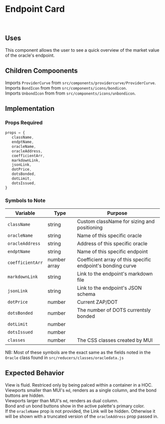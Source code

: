 # Endpoint Card

<br />

## Uses

This component allows the user to see a quick overview of the market value of the oracle's endpoint.

## Children Compoonents

Imports `ProviderCurve` from `src/components/providercurve/ProviderCurve`. <br />
Imports `BondIcon` from from `src/components/icons/bondicon`. <br />
Imports `UnbondIcon` from from `src/components/icons/unbondicon`. <br />

## Implementation

### Props Required

```JavaScript
props = {
   className,
   endptName,
   oracleName,
   oracleAddress,
   coefficientArr,
   markdownLink,
   jsonLink,
   dotPrice,
   dotsBonded,
   dotLimit,
   dotsIssued,
}
```

### Symbols to Note

| Variable         | Type         | Purpose                                                     |
| ---------------- | ------------ | ----------------------------------------------------------- |
| `className`      | string       | Custom className for sizing and positioning                 |
| `oracleName`     | string       | Name of this specific oracle                                |
| `oracleAddress`  | string       | Address of this specific oracle                             |
| `endptName`      | string       | Name of this specific endpoint                              |
| `coefficientArr` | number array | Coefficient array of this specific endpoint's bonding curve |
| `markdownLink`   | string       | Link to the endpoint's markdown file                        |
| `jsonLink`       | string       | Link to the endpoint's JSON schema                          |
| `dotPrice`       | number       | Current ZAP/DOT                                             |
| `dotsBonded`     | number       | The number of DOTS currentsly bonded                        |
| `dotLimit`       | number       |                                                             |
| `dotsIssued`     | number       |                                                             |
| `classes`        | number       | The CSS classes created by MUI                              |

NB: Most of these symbols are the exact same as the fields noted in the `Oracle` class found in `src/reducers/classes/oracledata.js`

## Expected Behavior

View is fluid. Restriced only by being palced within a container in a HOC.<br />
Viewports smaller than MUI's `md`, renders as a single column, and the bond buttons are hidden. <br />
Viewports larger than MUI's `md`, renders as dual column. <br />
Bond and un bond buttons show in the active palette's primary color. <br />
If the `oracleName` prop is not provided, the Link will be hidden. Otherwise it will be shown with a truncated version of the `oracleAddress` prop passed in.
